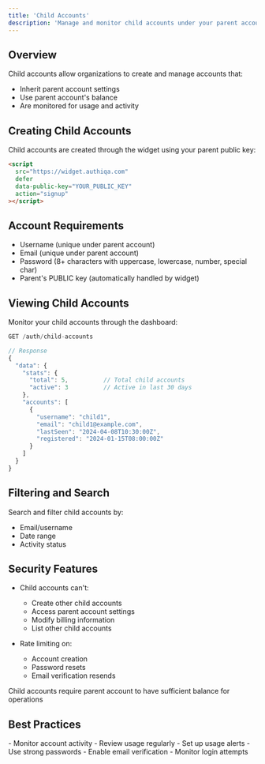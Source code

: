 ```yaml
---
title: 'Child Accounts'
description: 'Manage and monitor child accounts under your parent account'
---
```


## Overview

Child accounts allow organizations to create and manage accounts that:
- Inherit parent account settings
- Use parent account's balance
- Are monitored for usage and activity

## Creating Child Accounts

Child accounts are created through the widget using your parent public key:

```html
<script
  src="https://widget.authiqa.com"
  defer
  data-public-key="YOUR_PUBLIC_KEY"
  action="signup"
></script>
```

## Account Requirements

- Username (unique under parent account)
- Email (unique under parent account)
- Password (8+ characters with uppercase, lowercase, number, special char)
- Parent's PUBLIC key (automatically handled by widget)

## Viewing Child Accounts

Monitor your child accounts through the dashboard:

```javascript
GET /auth/child-accounts

// Response
{
  "data": {
    "stats": {
      "total": 5,          // Total child accounts
      "active": 3          // Active in last 30 days
    },
    "accounts": [
      {
        "username": "child1",
        "email": "child1@example.com",
        "lastSeen": "2024-04-08T10:30:00Z",
        "registered": "2024-01-15T08:00:00Z"
      }
    ]
  }
}
```

## Filtering and Search

Search and filter child accounts by:
- Email/username
- Date range
- Activity status

## Security Features


- Child accounts can't:
  - Create other child accounts
  - Access parent account settings
  - Modify billing information
  - List other child accounts

- Rate limiting on:
  - Account creation
  - Password resets
  - Email verification resends

<Note>
Child accounts require parent account to have sufficient balance for operations
</Note>

## Best Practices

<CardGroup cols={2}>
  <Card title="Account Management" icon="users">
    - Monitor account activity
    - Review usage regularly
    - Set up usage alerts
  </Card>
  <Card title="Security" icon="shield">
    - Use strong passwords
    - Enable email verification
    - Monitor login attempts
  </Card>
</CardGroup>